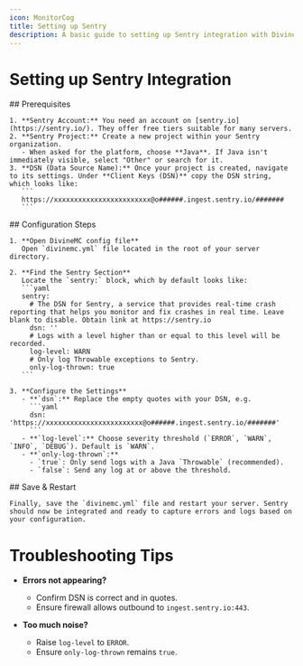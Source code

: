 ```yaml
---
icon: MonitorCog
title: Setting up Sentry
description: A basic guide to setting up Sentry integration with DivineMC.
---
```


# Setting up Sentry Integration

<Steps>
  <Step>
    ## Prerequisites

    1. **Sentry Account:** You need an account on [sentry.io](https://sentry.io/). They offer free tiers suitable for many servers.  
    2. **Sentry Project:** Create a new project within your Sentry organization.  
       - When asked for the platform, choose **Java**. If Java isn't immediately visible, select "Other" or search for it.  
    3. **DSN (Data Source Name):** Once your project is created, navigate to its settings. Under **Client Keys (DSN)** copy the DSN string, which looks like:  
       ```
       https://xxxxxxxxxxxxxxxxxxxxxxxx@o######.ingest.sentry.io/#######
       ```
  </Step>

  <Step>
    ## Configuration Steps

    1. **Open DivineMC config file**  
       Open `divinemc.yml` file located in the root of your server directory.

    2. **Find the Sentry Section**  
       Locate the `sentry:` block, which by default looks like:
       ```yaml
       sentry:
         # The DSN for Sentry, a service that provides real-time crash reporting that helps you monitor and fix crashes in real time. Leave blank to disable. Obtain link at https://sentry.io
         dsn: ''
         # Logs with a level higher than or equal to this level will be recorded.
         log-level: WARN
         # Only log Throwable exceptions to Sentry.
         only-log-thrown: true
       ```

    3. **Configure the Settings**  
       - **`dsn`:** Replace the empty quotes with your DSN, e.g.  
         ```yaml
         dsn: 'https://xxxxxxxxxxxxxxxxxxxxxxxx@o######.ingest.sentry.io/#######'
         ```  
       - **`log-level`:** Choose severity threshold (`ERROR`, `WARN`, `INFO`, `DEBUG`). Default is `WARN`.  
       - **`only-log-thrown`:**  
         - `true`: Only send logs with a Java `Throwable` (recommended).  
         - `false`: Send any log at or above the threshold.  
  </Step>

  <Step>
    ## Save & Restart

    Finally, save the `divinemc.yml` file and restart your server. Sentry should now be integrated and ready to capture errors and logs based on your configuration.
  </Step>
</Steps>

# Troubleshooting Tips

- **Errors not appearing?**  
  - Confirm DSN is correct and in quotes.  
  - Ensure firewall allows outbound to <code>ingest.sentry.io:443</code>.  

- **Too much noise?**  
  - Raise <code>log-level</code> to <code>ERROR</code>.  
  - Ensure <code>only-log-thrown</code> remains <code>true</code>.  
